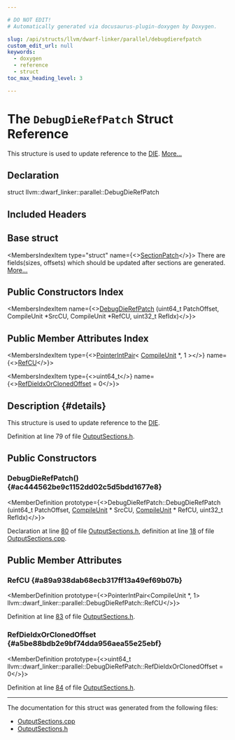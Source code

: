 ```yaml
---

# DO NOT EDIT!
# Automatically generated via docusaurus-plugin-doxygen by Doxygen.

slug: /api/structs/llvm/dwarf-linker/parallel/debugdierefpatch
custom_edit_url: null
keywords:
  - doxygen
  - reference
  - struct
toc_max_heading_level: 3

---
```





# The `DebugDieRefPatch` Struct Reference

<DoxygenPage pluginConfig={pluginConfig}>

This structure is used to update reference to the <a href="/docs/api/classes/llvm/die">DIE</a>. <a href="#details">More...</a>

## Declaration

<CodeBlock>struct llvm::dwarf_linker::parallel::DebugDieRefPatch</CodeBlock>

## Included Headers

<IncludesList>
<IncludesListItem
  filePath="DWARFLinker/Parallel/OutputSections.h"
  permalink="/docs/api/files/lib/lib/dwarflinker/lib/dwarflinker/parallel/outputsections-h"
  isLocal="true" />
</IncludesList>

## Base struct

<MembersIndex>

<MembersIndexItem
  type="struct"
  name={<><a href="/docs/api/structs/llvm/dwarf-linker/parallel/sectionpatch">SectionPatch</a></>}>
There are fields(sizes, offsets) which should be updated after sections are generated. <a href="/docs/api/structs/llvm/dwarf-linker/parallel/sectionpatch/#details">More...</a>
</MembersIndexItem>

</MembersIndex>

## Public Constructors Index

<MembersIndex>

<MembersIndexItem
  name={<><a href="#ac444562be9c1152dd02c5d5bdd1677e8">DebugDieRefPatch</a> (uint64&#95;t PatchOffset, CompileUnit &#42;SrcCU, CompileUnit &#42;RefCU, uint32&#95;t RefIdx)</>}>
</MembersIndexItem>

</MembersIndex>

## Public Member Attributes Index

<MembersIndex>

<MembersIndexItem
  type={<><a href="/docs/api/classes/llvm/pointerintpair">PointerIntPair</a>&lt; <a href="/docs/api/classes/llvm/dwarf-linker/parallel/compileunit">CompileUnit</a> &#42;, 1 &gt;</>}
  name={<><a href="#a89a938dab68ecb317ff13a49ef69b07b">RefCU</a></>}>
</MembersIndexItem>

<MembersIndexItem
  type={<>uint64&#95;t</>}
  name={<><a href="#a5be88bdb2e9bf74dda956aea55e25ebf">RefDieIdxOrClonedOffset</a> = 0</>}>
</MembersIndexItem>

</MembersIndex>

## Description {#details}

This structure is used to update reference to the <a href="/docs/api/classes/llvm/die">DIE</a>.

Definition at line 79 of file <a href="/docs/api/files/lib/lib/dwarflinker/lib/dwarflinker/parallel/outputsections-h">OutputSections.h</a>.

<SectionDefinition>

## Public Constructors

### DebugDieRefPatch() {#ac444562be9c1152dd02c5d5bdd1677e8}

<MemberDefinition
  prototype={<>DebugDieRefPatch::DebugDieRefPatch (uint64&#95;t PatchOffset, <a href="/docs/api/classes/llvm/dwarf-linker/parallel/compileunit">CompileUnit</a> &#42; SrcCU, <a href="/docs/api/classes/llvm/dwarf-linker/parallel/compileunit">CompileUnit</a> &#42; RefCU, uint32&#95;t RefIdx)</>}>

Declaration at line <a href="/docs/api/files/lib/lib/dwarflinker/lib/dwarflinker/parallel/outputsections-h/#l00080">80</a> of file <a href="/docs/api/files/lib/lib/dwarflinker/lib/dwarflinker/parallel/outputsections-h">OutputSections.h</a>, definition at line <a href="/docs/api/files/lib/lib/dwarflinker/lib/dwarflinker/parallel/outputsections-cpp/#l00018">18</a> of file <a href="/docs/api/files/lib/lib/dwarflinker/lib/dwarflinker/parallel/outputsections-cpp">OutputSections.cpp</a>.
</MemberDefinition>

</SectionDefinition>

<SectionDefinition>

## Public Member Attributes

### RefCU {#a89a938dab68ecb317ff13a49ef69b07b}

<MemberDefinition
  prototype={<>PointerIntPair&lt;CompileUnit &#42;, 1&gt; llvm::dwarf&#95;linker::parallel::DebugDieRefPatch::RefCU</>}>

Definition at line <a href="/docs/api/files/lib/lib/dwarflinker/lib/dwarflinker/parallel/outputsections-h/#l00083">83</a> of file <a href="/docs/api/files/lib/lib/dwarflinker/lib/dwarflinker/parallel/outputsections-h">OutputSections.h</a>.
</MemberDefinition>

### RefDieIdxOrClonedOffset {#a5be88bdb2e9bf74dda956aea55e25ebf}

<MemberDefinition
  prototype={<>uint64&#95;t llvm::dwarf&#95;linker::parallel::DebugDieRefPatch::RefDieIdxOrClonedOffset = 0</>}>

Definition at line <a href="/docs/api/files/lib/lib/dwarflinker/lib/dwarflinker/parallel/outputsections-h/#l00084">84</a> of file <a href="/docs/api/files/lib/lib/dwarflinker/lib/dwarflinker/parallel/outputsections-h">OutputSections.h</a>.
</MemberDefinition>

</SectionDefinition>

<hr/>

The documentation for this struct was generated from the following files:

<ul>
<li><a href="/docs/api/files/lib/lib/dwarflinker/lib/dwarflinker/parallel/outputsections-cpp">OutputSections.cpp</a></li>
<li><a href="/docs/api/files/lib/lib/dwarflinker/lib/dwarflinker/parallel/outputsections-h">OutputSections.h</a></li>
</ul>

</DoxygenPage>
